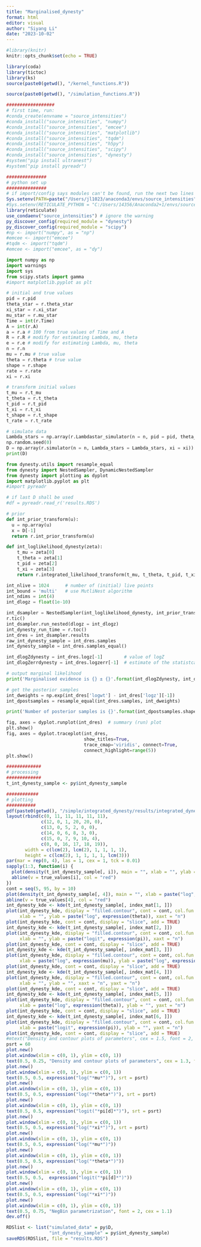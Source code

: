 ```yaml
---
title: "Marginalised_dynesty"
format: html
editor: visual
author: "Siyang Li"
date: "2023-10-02"
---
```


```r
#library(knitr)
knitr::opts_chunk$set(echo = TRUE)
```

```r
library(coda)
library(tictoc)
library(ks)
source(paste0(getwd(), "/kernel_functions.R"))
```

```r
source(paste0(getwd(), "/simulation_functions.R"))
```

```r
##################
# first time, run:
#conda_create(envname = "source_intensities")
#conda_install("source_intensities", "numpy")
#conda_install("source_intensities", "emcee")
#conda_install("source_intensities", "matplotlib")
#conda_install("source_intensities", "tqdm")
#conda_install("source_intensities", "h5py")
#conda_install("source_intensities", "scipy")
#conda_install("source_intensities", "dynesty")
#system("pip install ultranest")
#system("pip install pyreadr")

###############
# python set up
###############
# if import/config says modules can't be found, run the next two lines (modify paths):
Sys.setenv(PATH=paste("/Users/jl1023/anaconda3/envs/source_intensities", Sys.getenv()["PATH"],sep=";"))
#Sys.setenv(RETICULATE_PYTHON = "C:/Users/14356/Anaconda2+1/envs/source_intensities/python.exe")
library(reticulate)
use_condaenv("source_intensities") # ignore the warning
py_discover_config(required_module = "dynesty")
py_discover_config(required_module = "scipy")
#np <- import("numpy", as = "np")
#emcee <- import("emcee")
#tqdm <- import("tqdm")
#emcee <- import("emcee", as = "dy")
```

```python
import numpy as np
import warnings
import sys
from scipy.stats import gamma
#import matplotlib.pyplot as plt

# initial and true values
pid = r.pid
theta_star = r.theta_star
xi_star = r.xi_star
mu_star = r.mu_star
Time = int(r.Time)
A = int(r.A)
a = r.a # 100 from true values of Time and A
R = r.R # modify for estimating Lambda, mu, theta
e = r.e # modify for estimating Lambda, mu, theta
n = r.n
mu = r.mu # true value
theta = r.theta # true value
shape = r.shape
rate = r.rate
xi = r.xi

# transform initial values
t_mu = r.t_mu
t_theta = r.t_theta
t_pid = r.t_pid
t_xi = r.t_xi
t_shape = r.t_shape
t_rate = r.t_rate

# simulate data
Lambda_stars = np.array(r.Lambdastar_simulator(n = n, pid = pid, theta_star = theta_star))
np.random.seed(0)
D = np.array(r.simulator(n = n, Lambda_stars = Lambda_stars, xi = xi))
print(D)
```

```python
from dynesty.utils import resample_equal
from dynesty import NestedSampler, DynamicNestedSampler
from dynesty import plotting as dyplot
import matplotlib.pyplot as plt
#import pyreadr

# if last D shall be used
#df = pyreadr.read_r('results.RDS')

# prior
def int_prior_transform(u):
  u = np.array(u)
  x = D[-1]
  return r.int_prior_transform(u)

def int_loglikelihood_dynesty(zeta):
    t_mu = zeta[0]
    t_theta = zeta[1]
    t_pid = zeta[2]
    t_xi = zeta[3]
    return r.integrated_likelihood_transform(t_mu, t_theta, t_pid, t_xi, D, A, float(Time), a, R, e)

int_nlive = 1024      # number of (initial) live points
int_bound = 'multi'   # use MutliNest algorithm
int_ndims = int(4)
int_dlogz = float(1e-10)

int_dsampler = NestedSampler(int_loglikelihood_dynesty, int_prior_transform, ndim = int_ndims, bound = int_bound, nlive = int_nlive)
r.tic()
int_dsampler.run_nested(dlogz = int_dlogz)
int_dynesty_run_time = r.toc()
int_dres = int_dsampler.results
raw_int_dynesty_sample = int_dres.samples
int_dynesty_sample = int_dres.samples_equal()

int_dlogZdynesty = int_dres.logz[-1]        # value of logZ
int_dlogZerrdynesty = int_dres.logzerr[-1]  # estimate of the statistcal uncertainty on logZ

# output marginal likelihood
print('Marginalised evidence is {} ± {}'.format(int_dlogZdynesty, int_dlogZerrdynesty))

# get the posterior samples
int_dweights = np.exp(int_dres['logwt'] - int_dres['logz'][-1])
int_dpostsamples = resample_equal(int_dres.samples, int_dweights)

print('Number of posterior samples is {}'.format(int_dpostsamples.shape[0]))

fig, axes = dyplot.runplot(int_dres)  # summary (run) plot
plt.show()
fig, axes = dyplot.traceplot(int_dres,
                             show_titles=True,
                             trace_cmap='viridis', connect=True,
                             connect_highlight=range(5))
plt.show()
```

```r
#############
# processing
#############
t_int_dynesty_sample <- py$int_dynesty_sample

############
# plotting
###########
pdf(paste0(getwd(), "/simple/integrated_dynesty/results/integrated_dynesty_report.pdf"), width = 10, height = 8)
layout(rbind(c(0, 11, 11, 11, 11, 11),
             c(12, 0, 1, 20, 20, 0),
             c(13, 0, 5, 2, 0, 0),
             c(14, 0, 6, 8, 3, 0),
             c(15, 0, 7, 9, 10, 4),
             c(0, 0, 16, 17, 18, 19)),
       width = c(lcm(2), lcm(2), 1, 1, 1, 1),
       height = c(lcm(2), 1, 1, 1, 1, lcm(3)))
par(mar = rep(0, 4), las = 1, cex = 1, tck = 0.01)
sapply(1:3, function(i) {
  plot(density(t_int_dynesty_sample[, i]), main = "", xlab = "", ylab = "", xaxt = "n", yaxt = "n")
  abline(v = true_values[i], col = "red")
})
cont = seq(5, 95, by = 10)
plot(density(t_int_dynesty_sample[, 4]), main = "", xlab = paste("log", expression(xi)), ylab = "", yaxt = "n")
abline(v = true_values[4], col = "red")
int_dynesty_kde <- kde(t_int_dynesty_sample[, index_mat[1, ]])
plot(int_dynesty_kde, display = "filled.contour", cont = cont, col.fun = viridis::viridis,
     xlab = "", ylab = paste("log", expression(theta)), xaxt = "n")
plot(int_dynesty_kde, cont = cont, display = "slice", add = TRUE)
int_dynesty_kde <- kde(t_int_dynesty_sample[, index_mat[2, ]])
plot(int_dynesty_kde, display = "filled.contour", cont = cont, col.fun = viridis::viridis,
     xlab = "", ylab = paste("logit", expression(pi)), xaxt = "n")
plot(int_dynesty_kde, cont = cont, display = "slice", add = TRUE)
int_dynesty_kde <- kde(t_int_dynesty_sample[, index_mat[3, ]])
plot(int_dynesty_kde, display = "filled.contour", cont = cont, col.fun = viridis::viridis,
     xlab = paste("log", expression(mu)), ylab = paste("log", expression(xi)))
plot(int_dynesty_kde, cont = cont, display = "slice", add = TRUE)
int_dynesty_kde <- kde(t_int_dynesty_sample[, index_mat[4, ]])
plot(int_dynesty_kde, display = "filled.contour", cont = cont, col.fun = viridis::viridis,
     xlab = "", ylab = "", xaxt = "n", yaxt = "n")
plot(int_dynesty_kde, cont = cont, display = "slice", add = TRUE)
int_dynesty_kde <- kde(t_int_dynesty_sample[, index_mat[5, ]])
plot(int_dynesty_kde, display = "filled.contour", cont = cont, col.fun = viridis::viridis,
     xlab = paste("log", expression(theta)), ylab = "", yaxt = "n")
plot(int_dynesty_kde, cont = cont, display = "slice", add = TRUE)
int_dynesty_kde <- kde(t_int_dynesty_sample[, index_mat[6, ]])
plot(int_dynesty_kde, display = "filled.contour", cont = cont, col.fun = viridis::viridis,
     xlab = paste("logit", expression(pi)), ylab = "", yaxt = "n")
plot(int_dynesty_kde, cont = cont, display = "slice", add = TRUE)
#mtext("Density and contour plots of parameters", cex = 1.5, font = 2, outer = TRUE)
psrt = 60
plot.new()
plot.window(xlim = c(0, 1), ylim = c(0, 1))
text(0.5, 0.25, "Density and contour plots of parameters", cex = 1.3, font = 2)
plot.new()
plot.window(xlim = c(0, 1), ylim = c(0, 1))
text(0.5, 0.5, expression("log("*mu*")"), srt = psrt)
plot.new()
plot.window(xlim = c(0, 1), ylim = c(0, 1))
text(0.5, 0.5, expression("log("*theta*")"), srt = psrt)
plot.new()
plot.window(xlim = c(0, 1), ylim = c(0, 1))
text(0.5, 0.5, expression("logit("*pi[d]*")"), srt = psrt)
plot.new()
plot.window(xlim = c(0, 1), ylim = c(0, 1))
text(0.5, 0.5, expression("log("*xi*")"), srt = psrt)
plot.new()
plot.window(xlim = c(0, 1), ylim = c(0, 1))
text(0.5, 0.5, expression("log("*mu*")"))
plot.new()
plot.window(xlim = c(0, 1), ylim = c(0, 1))
text(0.5, 0.5, expression("log("*theta*")"))
plot.new()
plot.window(xlim = c(0, 1), ylim = c(0, 1))
text(0.5, 0.5,  expression("logit("*pi[d]*")"))
plot.new()
plot.window(xlim = c(0, 1), ylim = c(0, 1))
text(0.5, 0.5, expression("log("*xi*")"))
plot.new()
plot.window(xlim = c(0, 1), ylim = c(0, 1))
text(0.5, 0.75, "NegBin parametrization", font = 2, cex = 1.1)
dev.off()
```

```r
RDSlist <- list("simulated_data" = py$D,
                "int_dynesty_sample" = py$int_dynesty_sample)
saveRDS(RDSlist, file = "results.RDS")
```

